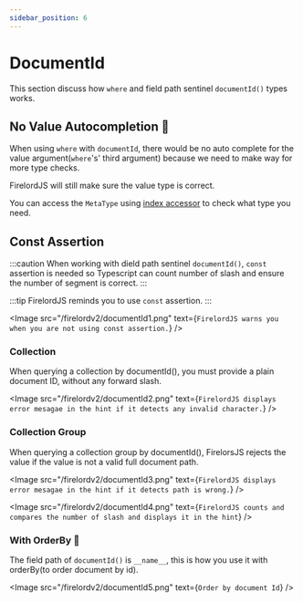 ```yaml
---
sidebar_position: 6
---
```


# DocumentId

This section discuss how `where` and field path sentinel `documentId()` types works.


## No Value Autocompletion 🐧

When using `where` with `documentId`, there would be no auto complete for the value argument(`where`'s' third argument) because we need to make way for more type checks.

FirelordJS will still make sure the value type is correct.

You can access the `MetaType` using [index accessor](/guides/child_metatype#index-accessor) to check what type you need.

## Const Assertion

:::caution
When working with dield path sentinel `documentId()`, `const` assertion is needed so Typescript can count number of slash and ensure the number of segment is correct.
:::

:::tip
FirelordJS reminds you to use `const` assertion.
:::

<Image
	src="/firelordv2/documentId1.png"
	text={`FirelordJS warns you when you are not using const assertion.`}
/>

### Collection

When querying a collection by documentId(), you must provide a plain document ID, without any forward slash.

<Image
	src="/firelordv2/documentId2.png"
	text={`FirelordJS displays error mesagae in the hint if it detects any invalid character.`}
/>

### Collection Group

When querying a collection group by documentId(), FirelorsJS rejects the value if the value is not a valid full document path.

<Image
	src="/firelordv2/documentId3.png"
	text={`FirelordJS displays error mesagae in the hint if it detects path is wrong.`}
/>

<Image
	src="/firelordv2/documentId4.png"
	text={`FirelordJS counts and compares the number of slash and displays it in the hint`}
/>

### With OrderBy 🦜

The field path of `documentId()` is `__name__`, this is how you use it with orderBy(to order document by id).

<Image src="/firelordv2/documentId5.png" text={`Order by document Id`} />
